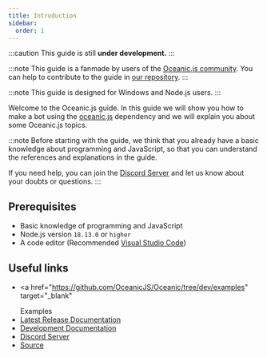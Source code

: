```yaml
---
title: Introduction
sidebar:
  order: 1
---
```


:::caution
This guide is still **under development.**
:::

:::note
This guide is a fanmade by users of the <a href="https://discord.gg/xZ4AhdYrf9" target="_blank">Oceanic.js community</a>. You can help to contribute to the guide in <a href="https://github.com/FancyStudioTeam/OceanicJSGuide" target="_blank">our repository</a>.
:::

:::note
This guide is designed for Windows and Node.js users.
:::

Welcome to the Oceanic.js guide. In this guide we will show you how to make a bot using the <a href="https://oceanic.ws/" target="_blank">oceanic.js</a> dependency and we will explain you about some Oceanic.js topics.

:::note
Before starting with the guide, we think that you already have a basic knowledge about programming and JavaScript, so that you can understand the references and explanations in the guide.

If you need help, you can join the <a href="https://discord.gg/xZ4AhdYrf9" target="_blank">Discord Server</a> and let us know about your doubts or questions.
:::

## Prerequisites

- Basic knowledge of programming and JavaScript
- Node.js version `18.13.0` or `higher`
- A code editor (Recommended <a href="https://code.visualstudio.com/" target="_blank">Visual Studio Code</a>)

## Useful links

- <a
    href="https://github.com/OceanicJS/Oceanic/tree/dev/examples"
    target="_blank"
  >
    Examples
  </a>
- <a href="https://docs.oceanic.ws/latest" target="_blank">
    Latest Release Documentation
  </a>
- <a href="https://docs.oceanic.ws/dev" target="_blank">
    Development Documentation
  </a>
- <a href="https://discord.gg/xZ4AhdYrf9" target="_blank">
    Discord Server
  </a>
- <a href="https://github.com/OceanicJS/Oceanic" target="_blank">
    Source
  </a>
